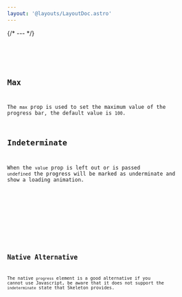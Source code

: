 ```yaml
---
layout: '@layouts/LayoutDoc.astro'
---
```






{/* --- */}

<Preview client:load>
	<Fragment slot="preview">
		<Example client:load />
	</Fragment>
	<Fragment slot="code">
		<Code code={ExampleRaw} lang="tsx" />
	</Fragment>
</Preview>

## Max

The `max` prop is used to set the maximum value of the progress bar, the default value is `100`.

## Indeterminate

When the `value` prop is left out or is passed `undefined` the progress will be marked as underminate and show a loading animation.

<Preview client:load>
	<Fragment slot="preview">
		<ExampleIndeterminate client:load />
	</Fragment>
	<Fragment slot="code">
		<Code code={ExampleIndeterminateRaw} lang="tsx" />
	</Fragment>
</Preview>

## Native Alternative

The native `progress` element is a good alternative if you cannot use Javascript, be aware that it does not support the `indeterminate` state that Skeleton provides.

<Preview client:load>
	<Fragment slot="preview">
		<ExampleNative  />
	</Fragment>
	<Fragment slot="code">
		<Code code={ExampleNativeRaw} lang="html" />
	</Fragment>
</Preview>


